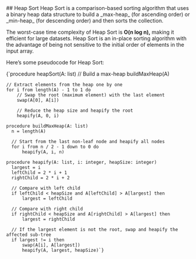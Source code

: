 
<div className="flex flex-col gap-2">
## Heap Sort
Heap Sort is a comparison-based sorting algorithm that uses a binary heap data structure
to build a _max-heap_ (for ascending order) or _min-heap_ (for descending order) and then
sorts the collection.

The worst-case time complexity of Heap Sort is **O(n log n),** making it efficient for
large datasets. Heap Sort is an in-place sorting algorithm with the advantage of being
not sensitive to the initial order of elements in the input array.

Here’s some pseudocode for Heap Sort:

<SyntaxHighlighter language="javascript" style={solarizedlight}>
  {`procedure heapSort(A: list)
    // Build a max-heap
    buildMaxHeap(A)

    // Extract elements from the heap one by one
    for i from length(A) - 1 to 1 do
        // Swap the root (maximum element) with the last element
        swap(A[0], A[i])

        // Reduce the heap size and heapify the root
        heapify(A, 0, i)

    procedure buildMaxHeap(A: list)
      n = length(A)

      // Start from the last non-leaf node and heapify all nodes
      for i from n / 2 - 1 down to 0 do
          heapify(A, i, n)

    procedure heapify(A: list, i: integer, heapSize: integer)
      largest = i
      leftChild = 2 * i + 1
      rightChild = 2 * i + 2

      // Compare with left child
      if leftChild < heapSize and A[leftChild] > A[largest] then
          largest = leftChild

      // Compare with right child
      if rightChild < heapSize and A[rightChild] > A[largest] then
          largest = rightChild

      // If the largest element is not the root, swap and heapify the affected sub-tree
      if largest != i then
          swap(A[i], A[largest])
          heapify(A, largest, heapSize)`}

</SyntaxHighlighter>
</div>
